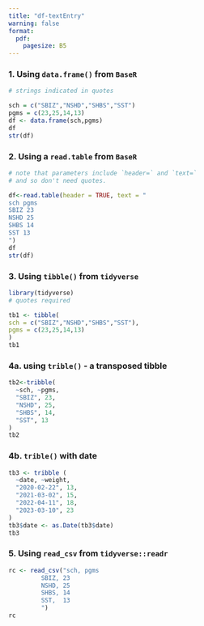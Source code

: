 ```yaml
---
title: "df-textEntry"
warning: false
format:
  pdf:
    pagesize: B5
---
```


### 1. Using `data.frame()` from `BaseR`

```r
# strings indicated in quotes

sch = c("SBIZ","NSHD","SHBS","SST")
pgms = c(23,25,14,13)
df <- data.frame(sch,pgms)
df
str(df)
```

### 2. Using a `read.table` from `BaseR`

```r
# note that parameters include `header=` and `text=`
# and so don't need quotes. 

df<-read.table(header = TRUE, text = "
sch pgms
SBIZ 23
NSHD 25
SHBS 14
SST 13
")
df
str(df)
```

### 3. Using `tibble()` from `tidyverse`

```r
library(tidyverse)
# quotes required

tb1 <- tibble(
sch = c("SBIZ","NSHD","SHBS","SST"),
pgms = c(23,25,14,13)  
)
tb1
```

### 4a. using `trible()` - a transposed tibble

```r
tb2<-tribble(
  ~sch, ~pgms,
  "SBIZ", 23,
  "NSHD", 25,
  "SHBS", 14,
  "SST", 13
)
tb2
```

### 4b. `trible()` with date

```r
tb3 <- tribble (
  ~date, ~weight,
  "2020-02-22", 13,
  "2021-03-02", 15,
  "2022-04-11", 18,
  "2023-03-10", 23
)
tb3$date <- as.Date(tb3$date)
tb3
```

### 5. Using `read_csv` from `tidyverse::readr`

```r
rc <- read_csv("sch, pgms
         SBIZ, 23
         NSHD, 25
         SHBS, 14
         SST,  13
         ")
rc
```

